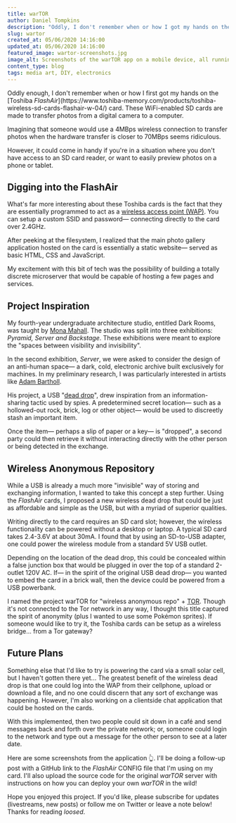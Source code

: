 ```yaml
---
title: warTOR
author: Daniel Tompkins
description: "Oddly, I don't remember when or how I got my hands on the Toshiba FlashAir card. These WiFi-enabled SD cards are made to transfer photos from a digital camera to a"
slug: wartor
created_at: 05/06/2020 14:16:00
updated_at: 05/06/2020 14:16:00
featured_image: wartor-screenshots.jpg
image_alt: Screenshots of the warTOR app on a mobile device, all running from the Toshiba FlashAir WiFi SD card.
content_type: blog
tags: media art, DIY, electronics
---
```

<ProseWrapper>
Oddly enough, I don't remember when or how I first got my hands on the [Toshiba <em>FlashAir</em>](https://www.toshiba-memory.com/products/toshiba-wireless-sd-cards-flashair-w-04/) card. These WiFi-enabled SD cards are made to transfer photos from a digital camera to a computer.

<OneColumn>
<ImageWrapper
  caption="The Toshiba-made <em>FlashAir</em>, WiFi-enabled SD card."
  src="/assets/img/blog/wartor/flashair.png"
  width="424"
  height="274"
/>
</OneColumn>

Imagining that someone would use a 4MBps wireless connection to transfer photos when the hardware transfer is closer to 70MBps seems ridiculous.

However, it could come in handy if you're in a situation where you don't have access to an SD card reader, or want to easily preview photos on a phone or tablet.

## Digging into the FlashAir

What's far more interesting about these Toshiba cards is the fact that they are essentially programmed to act as a [wireless access point (WAP)](https://en.wikipedia.org/wiki/Wireless_access_point). You can setup a custom SSID and password— connecting directly to the card over 2.4GHz.

After peeking at the filesystem, I realized that the main photo gallery application hosted on the card is essentially a static website— served as basic HTML, CSS and JavaScript.

<OneColumn>
<ImageWrapper
  src="/assets/img/blog/wartor/flashair-filesystem.png"
  width="583"
  height="180"
  caption="Screen-grab of the FlashAir filesystem shows the basic components of a web server— HTML, JavaScript, CSS and other Web assets."
/>
</OneColumn>

My excitement with this bit of tech was the possibility of building a totally discrete microserver that would be capable of hosting a few pages and services.

## Project Inspiration

My fourth-year undergraduate architecture studio, entitled Dark Rooms, was taught by [Mona Mahall](https://m-a-u-s-e-r.net/). The studio was split into three exhibitions: _Pyramid, Server and Backstage_. These exhibitions were meant to explore the "spaces between visibility and invisibility".

In the second exhibition, _Server_, we were asked to consider the design of an anti-human space— a dark, cold, electronic archive built exclusively for machines. In my preliminary research, I was particularly interested in artists like [Adam Bartholl](https://arambartholl.com/dead-drops/).

His project, a USB "[dead drop](http://deaddrops.com/)", drew inspiration from an information-sharing tactic used by spies. A predetermined secret location— such as a hollowed-out rock, brick, log or other object— would be used to discreetly stash an important item.

<OneColumn>
<ImageWrapper
  src="/assets/img/blog/wartor/USB-dead-drop.png"
  caption="Adam Bartholl's <em>Dead Drop</em> USB stick, embedded in the mortar of a brick wall."
  width="1024"
  height="768"
/>
</OneColumn>

Once the item— perhaps a slip of paper or a key— is "dropped", a second party could then retrieve it without interacting directly with the other person or being detected in the exchange.

## Wireless Anonymous Repository

While a USB is already a much more "invisible" way of storing and exchanging information, I wanted to take this concept a step further. Using the _FlashAir_ cards, I proposed a new wireless dead drop that could be just as affordable and simple as the USB, but with a myriad of superior qualities.

Writing directly to the card requires an SD card slot; however, the wireless functionality can be powered without a desktop or laptop. A typical SD card takes 2.4-3.6V at about 30mA. I found that by using an SD-to-USB adapter, one could power the wireless module from a standard 5V USB outlet.

<OneColumn>
<ImageWrapper
  src="/assets/img/blog/wartor/wartor-AC.png"
  alt="The FlashAir SD card (which I code-named, warTOR) powered up inside an AC electrical housing."
  caption="The FlashAir SD card is powered up by a 120VAC-to-5VDC converter <em>bug</em> inside a false outlet box"
  height="1219"
  width="1015"
/>
</OneColumn>

Depending on the location of the dead drop, this could be concealed within a false junction box that would be plugged in over the top of a standard 2-outlet 120V AC. If— in the spirit of the original USB dead drop— you wanted to embed the card in a brick wall, then the device could be powered from a USB powerbank.

<OneColumn>
<ImageWrapper
  src="/assets/img/blog/wartor/wartor-outlet.png"
  caption="The outlet sits out noticeably from from the wall; but it can be easily placed over an existing outlet while completely hiding the contained SD card server."
  alt="The outlet shown from the front, showing how the WiFi SD card is completely hidden"
  width="548"
  height="743"
/>
</OneColumn>

I named the project warTOR for "wireless anonymous repo" + [TOR](https://en.wikipedia.org/wiki/Tor_(anonymity_network)). Though it's not connected to the Tor network in any way, I thought this title captured the spirit of anonymity (plus I wanted to use some Pokémon sprites). If someone would like to try it, the Toshiba cards can be setup as a wireless bridge... from a Tor gateway?

## Future Plans

Something else that I'd like to try is powering the card via a small solar cell, but I haven't gotten there yet... The greatest benefit of the wireless dead drop is that one could log into the WAP from their cellphone, upload or download a file, and no one could discern that any sort of exchange was happening. However, I'm also working on a clientside chat application that could be hosted on the cards.

With this implemented, then two people could sit down in a café and send messages back and forth over the private network; or, someone could login to the network and type out a message for the other person to see at a later date.

<OneColumn>
<ImageWrapper
  src="/assets/img/blog/wartor/wartor-screenshots.jpg"
  width="1844"
  height="750"
  alt="Screenshots of the warTOR server on a mobile device, with upload/download instructions and chat"
  caption="Screenshots from the warTOR server on a mobile device. I used Toshiba's provided documentation to setup file upload/download, and started building a chat service that anyone in the vicinity can use to <em>drop</em> and read messages."
/>
</OneColumn>

Here are some screenshots from the application 👆. I'll be doing a follow-up post with a GitHub link to the _FlashAir_ CONFIG file that I'm using on my card. I'll also upload the source code for the original _warTOR_ server with instructions on how you can deploy your own _warTOR_ in the wild!

Hope you enjoyed this project. If you'd like, please subscribe for updates (livestreams, new posts) or follow me on Twitter or leave a note below! Thanks for reading _loosed_.
</ProseWrapper>
